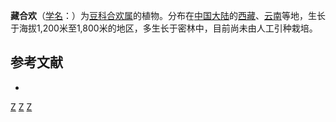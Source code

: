 {{Speciesbox 
| genus = Albizia
| species = sherriffii
| authority = Baker
}}
'''藏合欢'''（[[学名|学名]]：{{lang|la|''Albizia sherriffii''}}）为[[豆科|豆科]][[合欢属|合欢属]]的植物。分布在[[中国大陆|中国大陆]]的[[西藏|西藏]]、[[云南|云南]]等地，生长于海拔1,200米至1,800米的地区，多生长于密林中，目前尚未由人工引种栽培。

== 参考文献 ==
<div class="references-small">
* {{cite web| url =http://www.bioinfo.cn/db05/KmzwSpecies.php?action=view&id=13538| title =藏合欢| work =《中国高等植物数据库全库》| publisher =中国科学院微生物研究所| author =昆明植物研究所| accessdate =2009-02-24| deadurl =yes| archiveurl =https://web.archive.org/web/20160305072129/http://www.bioinfo.cn/db05/KmzwSpecies.php?action=view&id=13538| archivedate =2016-03-05}}
</div>
{{Taxonbar}}

[[Category:合欢属|Z]]
[[Category:西藏植物|Z]]
[[Category:云南植物|Z]]